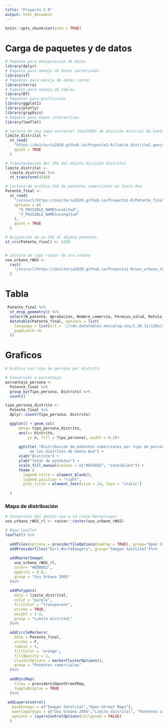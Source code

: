 ```yaml
---
title: "Proyecto 1 R"
output: html_document
---
```


```r
knitr::opts_chunk$set(echo = TRUE)
```

# Carga de paquetes y de datos

```r
# Paquete para manipulación de datos
library(dplyr)
# Paquete para manejo de datos vectoriales
library(sf)
# Paquetes para manejo de datos raster
library(terra)
# Paquete para manejo de tablas
library(DT)
# Paquetes para graficación
library(ggplot2)
library(plotly)
library(graphics)
# Paquete para mapas interactivos
library(leaflet)
```


```r
# Lectura de una capa vectorial (GeoJSON) de división distrial de Santa Ana
limite_distrital <-
  st_read(
    "https://dvictoria2020.github.io/Proyecto1-R/limite_distrital.geojson",
    quiet = TRUE
  )

# Transformación del CRS del objeto división distrital
limite_distrital <-
  limite_distrital %>%
  st_transform(4326)

# Lectura de archivo CSV de patentes comerciales en Santa Ana
Patente_final <-
  st_read(
    "/vsicurl/https://dvictoria2020.github.io/Proyecto1-R/Patente_final.csv",
    options = c(
      "X_POSSIBLE_NAMES=Latitud",
      "Y_POSSIBLE_NAMES=Longitud"
    ),
    quiet = TRUE
  )

# Asignación de un CRS al objeto patentes
st_crs(Patente_final) <- 4326


# Lectura de capa raster de uso urbano
uso_urbano_rWGS <-
  rast(
    "/vsicurl/https://dvictoria2020.github.io/Proyecto1-R/uso_urbano_rWGS.tif",
  )
```


# Tabla

```r
 Patente_final %>%
  st_drop_geometry() %>%
  select(N_patente, Aprobacion, Nombre_comercio, Permiso_salud, Rotulo, N_finca, Tipo_persona, Direccion_, Distrito) %>%
  datatable(Patente_final, options = list(
    language = list(url = '//cdn.datatables.net/plug-ins/1.10.11/i18n/Spanish.json'),
    pageLenth =5
  ))
```



# Graficos



```r
# Gráfico con tipo de persona por distrito

# Conversión a porcentaje
porcentaje_persona <-
  Patente_final %>%
  group_by(Tipo_persona, Distrito) %>%
  count()

```

```r
tipo_persona_distrito <-
  Patente_final %>%
  dplyr::count(Tipo_persona, Distrito)
```

```r
  ggplot() + geom_col(
      data= tipo_persona_distrito,
      aes(x= Distrito,
          y= n, fill = Tipo_persona), width = 0.2)+
  
      ggtitle( "Distribución de patentes comerciales por tipo de personería
           en los distritos de Santa Ana") +
      xlab("Distrito") + 
      ylab("Total de patentes") +
      scale_fill_manual(values = c("#AFEEEE", "steelblue3")) +
      theme (
        legend.title = element_blank(),
        legend.position = "right",
        plot.title = element_text(size = 14, face = "italic")
        
  )

```

### Mapa de distribución


```r
# Conversión del objeto uso a la clase RasterLayer
uso_urbano_rWGS_rl <- raster::raster(uso_urbano_rWGS)

# Mapa leaflet
leaflet() %>%
  
  addTiles(options = providerTileOptions(noWrap = TRUE), group="Open Street Maps") %>%
  addProviderTiles("Esri.WorldImagery", group="Imagen Satelital")%>%
  
  addRasterImage(
    uso_urbano_rWGS_rl,
    color= "#DDB892",
    opacity = 0.6,
    group = "Uso Urbano 2005"
  )%>%
  
  addPolygons(
    data = limite_distrital,
    color = "purple",
    fillColor = "transparent",
    stroke = TRUE,
    weight = 2.0,
    group = "Limite distrital"
  )%>% 
  
  addCircleMarkers(
    data = Patente_final,
    stroke = F,
    radius = 4,
    fillColor = 'orange',
    fillOpacity = 1,
    clusterOptions = markerClusterOptions(),
    group = "Patentes comerciales"
  )%>% 
  
  addMiniMap(
    tiles = providers$OpenStreetMap,
    toggleDisplay = TRUE
  )%>%
 
 addLayersControl(
   baseGroups = c("Imagen Satelital","Open Street Maps"),
   overlayGroups = c("Uso Urbano 2005","Limite distrital", "Patentes comerciales"), 
   options = layersControlOptions(collapsed = FALSE)
  )
	    
```
